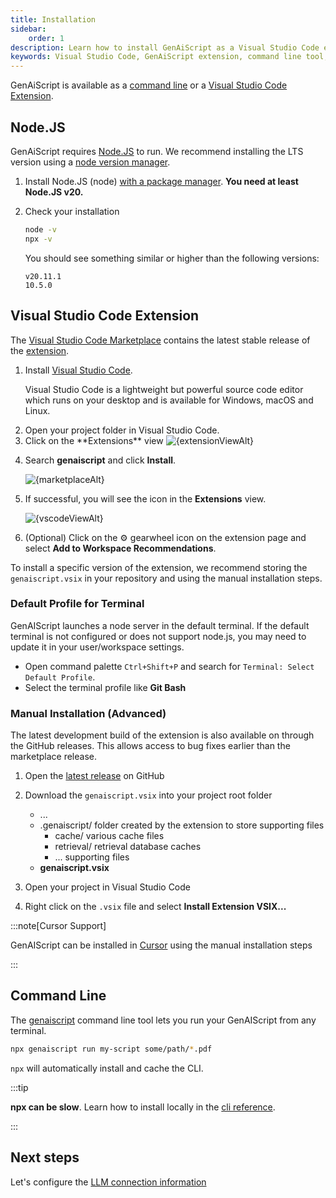 ```yaml
---
title: Installation
sidebar:
    order: 1
description: Learn how to install GenAiScript as a Visual Studio Code extension or use it via command line for seamless integration into your development workflow.
keywords: Visual Studio Code, GenAiScript extension, command line tool, manual installation, Node.js
---
```






GenAiScript is available as a [command line](#command-line) or a [Visual Studio Code Extension](#visual-studio-code-extension).

## Node.JS

GenAiScript requires [Node.JS](https://nodejs.org/) to run.
We recommend installing the LTS version using a [node version manager](https://docs.npmjs.com/downloading-and-installing-node-js-and-npm).

<Steps>

<ol>

<li>

Install Node.JS (node) [with a package manager](https://nodejs.org/en/download/package-manager).
**You need at least Node.JS v20.**

</li>

<li>

Check your installation

```sh
node -v
npx -v
```

You should see something similar or higher than the following versions:

```text
v20.11.1
10.5.0
```

</li>

</ol>

</Steps>

## Visual Studio Code Extension

The [Visual Studio Code Marketplace](https://marketplace.visualstudio.com/items?itemName=genaiscript.genaiscript-vscode)
contains the latest stable release of the [extension](https://marketplace.visualstudio.com/items?itemName=genaiscript.genaiscript-vscode).

<Steps>

<ol>

<li>

Install [Visual Studio Code](https://code.visualstudio.com/Download).

Visual Studio Code is a lightweight but powerful source code editor which runs on your desktop and is available for Windows, macOS and Linux.

</li>

<li>
Open your project folder in Visual Studio Code.

</li>
<li>
Click on the **Extensions** view

<Image src={extensionViewSrc} alt={extensionViewAlt} />

</li>
<li>

Search **genaiscript** and click **Install**.

<Image src={marketplaceSrc} alt={marketplaceAlt} />

</li>

<li>

If successful, you will see the icon in the **Extensions** view.

<Image src={vscodeViewSrc} alt={vscodeViewAlt} />

</li>

<li>

(Optional) Click on the ⚙️ gearwheel icon on the extension page and select **Add to Workspace Recommendations**.

</li>

</ol>

</Steps>

To install a specific version of the extension, we recommend storing the `genaiscript.vsix`
in your repository and using the manual installation steps.

### Default Profile for Terminal

GenAIScript launches a node server in the default terminal. If the default terminal is not configured
or does not support node.js, you may need to update it in your user/workspace settings.

- Open command palette `Ctrl+Shift+P` and search for `Terminal: Select Default Profile`.
- Select the terminal profile like **Git Bash**

### Manual Installation (Advanced)

The latest development build of the extension is also available on through the GitHub releases. This allows access
to bug fixes earlier than the marketplace release.

<Steps>

<ol>

<li>

Open the [latest release](https://github.com/microsoft/genaiscript/releases/latest/) on GitHub

</li><li>

Download the `genaiscript.vsix` into your project root folder

<FileTree>

- ...
- .genaiscript/ folder created by the extension to store supporting files
    - cache/ various cache files
    - retrieval/ retrieval database caches
    - ... supporting files
- **genaiscript.vsix**

</FileTree>

</li><li>

Open your project in Visual Studio Code

</li><li>

Right click on the `.vsix` file and select **Install Extension VSIX...**

</li>

</ol>

</Steps>

:::note[Cursor Support]

GenAIScript can be installed in [Cursor](https://cursor.sh/how-to-install-extension)
using the manual installation steps

:::

## Command Line

The [genaiscript](/genaiscript/reference/cli/) command line tool lets you run your GenAIScript
from any terminal.

```sh
npx genaiscript run my-script some/path/*.pdf
```

`npx` will automatically install and cache the CLI.

:::tip

**npx can be slow**. Learn how to install locally in the [cli reference](/genaiscript/reference/cli/).

:::

## Next steps

Let's configure the [LLM connection information](/genaiscript/getting-started/configuration)
